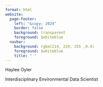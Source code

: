 ```yaml
---
format: html
website: 
  page-footer: 
    left: "&copy; 2024"
    border: false
    background: transparent
    foreground: $whiteblue
  navbar:
    background: rgba(214, 229, 255 ,0.4)
    foreground: $whiteblue
    title: " " 
---
```


<div class="text-block">
  <p class="index-title">Haylee Oyler</p>
  <p class="index-subtitle">Interdisciplinary Environmental Data Scientist</p>
</div>


<style>
  body {
  background-image: url(images/cr/ocean/waterway.jpeg);
  background-size: cover;
  background-position-y: bottom;
  background-repeat: no-repeat;
}
  
</style>


